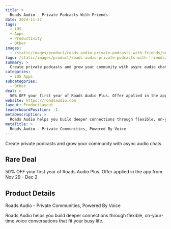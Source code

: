 ```yaml
---
title: >
  Roads Audio - Private Podcasts With Friends
date: 2024-11-27
tags:
  - iOS
  - Apps
  - Productivity
  - Other
images:
  - /static/images/product/roads-audio-private-podcasts-with-friends/og-image.png
logo: /static/images/product/roads-audio-private-podcasts-with-friends/logo.png
summary: >
  Create private podcasts and grow your community with async audio chats.
categories:
  - iOS Apps
subcategories:
  - Other
deal: >
  50% OFF your first year of Roads Audio Plus. Offer applied in the app from Nov 29 - Dec 2
website: https://roadsaudio.com
layout: ProductLayout
leaderboardPosition: -1
metaDescription: >
  Roads Audio helps you build deeper connections through flexible, on-your-time voice conversations that fit your busy life.
metaTitle: >
  Roads Audio - Private Communities, Powered By Voice
---
```

Create private podcasts and grow your community with async audio chats.

## Rare Deal

50% OFF your first year of Roads Audio Plus. Offer applied in the app from Nov 29 - Dec 2

## Product Details

Roads Audio - Private Communities, Powered By Voice

Roads Audio helps you build deeper connections through flexible, on-your-time voice conversations that fit your busy life.
